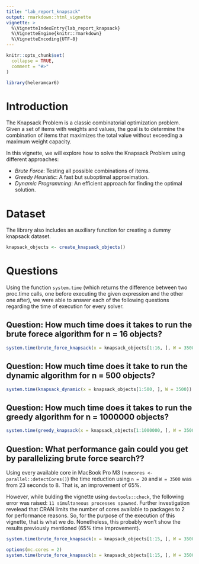 ```yaml
---
title: "lab_report_knapsack"
output: rmarkdown::html_vignette
vignette: >
  %\VignetteIndexEntry{lab_report_knapsack}
  %\VignetteEngine{knitr::rmarkdown}
  %\VignetteEncoding{UTF-8}
---
```


```r
knitr::opts_chunk$set(
  collapse = TRUE,
  comment = "#>"
)
```


```r
library(heleramcar6)
```


# Introduction
The Knapsack Problem is a classic combinatorial optimization problem. Given a set of items with weights and values, the goal is to determine the combination of items that maximizes the total value without exceeding a maximum weight capacity.
 
In this vignette, we will explore how to solve the Knapsack Problem using different approaches:

* *Brute Force*: Testing all possible combinations of items.
* *Greedy Heuristic*: A fast but suboptimal approximation.
* *Dynamic Programming*: An efficient approach for finding the optimal solution.


# Dataset
The library also includes an auxiliary function for creating a dummy knapsack dataset.

```r
knapsack_objects <- create_knapsack_objects()
```


# Questions

Using the function `system.time` (which returns the difference between two proc.time calls,
one before executing the given expression and the other one after), we were able to answer each
of the following questions regarding the time of execution for every solver.


## Question: How much time does it takes to run the brute forece algorithm for n = 16 objects?

```r
system.time(brute_force_knapsack(x = knapsack_objects[1:16, ], W = 3500))
```


## Question: How much time does it take to run the dynamic algorithm for n = 500 objects?

```r
system.time(knapsack_dynamic(x = knapsack_objects[1:500, ], W = 3500))
```

## Question: How much time does it takes to run the greedy algorithm for n = 1000000 objects?

```r
system.time(greedy_knapsack(x = knapsack_objects[1:1000000, ], W = 3500))
```


## Question: What performance gain could you get by parallelizing brute force search??

Using every available core in MacBook Pro M3 (`numcores <- parallel::detectCores()`) the 
time reduction using `n = 20` and `W = 3500` was from 23 seconds to 8. 
That is, an improvement of 65%.

However, while bulding the vignette using `devtools::check`, the following error was raised: 
`11 simultaneous processes spawned`. Further investigation revelead that CRAN limits the 
number of cores available to packages to 2 for performance reasons. So, for the purpose
of the execution of this vignette, that is what we do. Nonetheless, this probably won't 
show the results previously mentioned (65% time improvement). 

```r
system.time(brute_force_knapsack(x = knapsack_objects[1:15, ], W = 3500, parallel = FALSE))
```

```r
options(mc.cores = 2)
system.time(brute_force_knapsack(x = knapsack_objects[1:15, ], W = 3500, parallel = TRUE, numcores = 2))
```